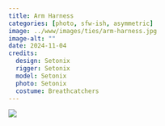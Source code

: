 ```yaml
---
title: Arm Harness
categories: [photo, sfw-ish, asymmetric]
image: ../www/images/ties/arm-harness.jpg
image-alt: ""
date: 2024-11-04
credits: 
  design: Setonix
  rigger: Setonix
  model: Setonix
  photo: Setonix
  costume: Breathcatchers
---
```


![](../www/images/ties/arm-harness.jpg)

